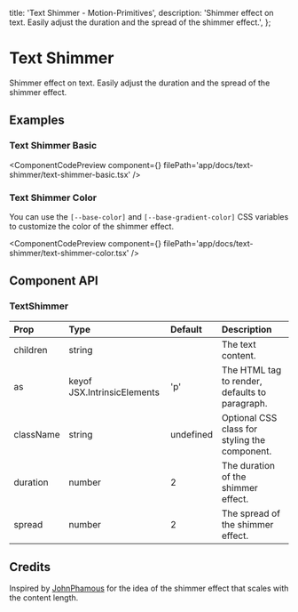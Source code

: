   title: 'Text Shimmer - Motion-Primitives',
  description:
    'Shimmer effect on text. Easily adjust the duration and the spread of the shimmer effect.',
};


# Text Shimmer

Shimmer effect on text. Easily adjust the duration and the spread of the shimmer effect.

## Examples

### Text Shimmer Basic

<ComponentCodePreview
  component={<TextShimmerBasic />}
  filePath='app/docs/text-shimmer/text-shimmer-basic.tsx'
/>

### Text Shimmer Color

You can use the `[--base-color]` and `[--base-gradient-color]` CSS variables to customize the color of the shimmer effect.

<ComponentCodePreview
  component={<TextShimmerColor />}
  filePath='app/docs/text-shimmer/text-shimmer-color.tsx'
/>



## Component API

### TextShimmer

| Prop      | Type                        | Default   | Description                                    |
| :-------- | :-------------------------- | :-------- | :--------------------------------------------- |
| children  | string                      |           | The text content.                              |
| as        | keyof JSX.IntrinsicElements | 'p'       | The HTML tag to render, defaults to paragraph. |
| className | string                      | undefined | Optional CSS class for styling the component.  |
| duration  | number                      | 2         | The duration of the shimmer effect.            |
| spread    | number                      | 2         | The spread of the shimmer effect.              |

## Credits

Inspired by [JohnPhamous](https://x.com/JohnPhamous/status/1846963157027508504) for the idea of the shimmer effect that scales with the content length.

